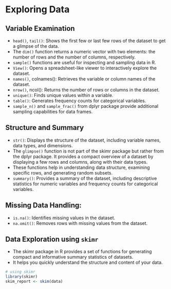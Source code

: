 # Exploring Data

## Variable Examination
- `head()`, `tail()`: Shows the first few or last few rows of the dataset to get a glimpse of the data.
- The `dim()` function returns a numeric vector with two elements: the number of rows and the number of columns, respectively.
- `sample()` functions are useful for inspecting and sampling data in R.
- `View()`: Opens a spreadsheet-like viewer to interactively explore the dataset.
- `names()`, colnames(): Retrieves the variable or column names of the dataset.
- `nrow()`, ncol(): Returns the number of rows or columns in the dataset.
- `unique()`: Finds unique values within a variable.
- `table()`: Generates frequency counts for categorical variables.
- `sample_n()` and `sample_frac()` from dplyr package provide additional sampling capabilities for data frames.

## Structure and Summary
- `str()`: Displays the structure of the dataset, including variable names, data types, and dimensions.
- The `glimpse()` function is not part of the skimr package but rather from the dplyr package. It provides a compact overview of a dataset by displaying a few rows and columns, along with their data types.
- These functions help in understanding data structure, examining specific rows, and generating random subsets.
- `summary()`: Provides a summary of the dataset, including descriptive statistics for numeric variables and frequency counts for categorical variables.

## Missing Data Handling:
- `is.na()`: Identifies missing values in the dataset.
- `na.omit()`: Removes rows with missing values from the dataset.

## Data Exploration using `skimr`
- The skimr package in R provides a set of functions for generating compact and informative summary statistics of datasets. 
- It helps you quickly understand the structure and content of your data. 

```{r, eval=FALSE}
# using skimr 
library(skimr)
skim_report <- skim(data)
```






